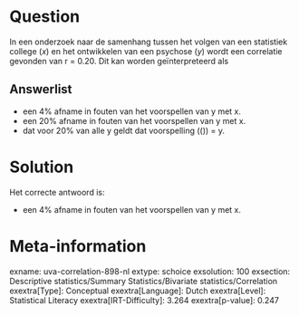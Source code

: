 Question
========

In een onderzoek naar de samenhang tussen het volgen van een statistiek
college (*x*) en het ontwikkelen van een psychose (*y*) wordt een
correlatie gevonden van r = 0.20. Dit kan worden geïnterpreteerd als

Answerlist
----------

* een 4% afname in fouten van het voorspellen van y met x.
* een 20% afname in fouten van het voorspellen van y met x.
* dat voor 20% van alle y geldt dat voorspelling (\(\hat{y}\)) = y.

Solution
========

Het correcte antwoord is: 

* een 4% afname in fouten van het voorspellen van y met x.

Meta-information
================
exname: uva-correlation-898-nl
extype: schoice
exsolution: 100
exsection: Descriptive statistics/Summary Statistics/Bivariate statistics/Correlation
exextra[Type]: Conceptual
exextra[Language]: Dutch
exextra[Level]: Statistical Literacy
exextra[IRT-Difficulty]: 3.264
exextra[p-value]: 0.247
